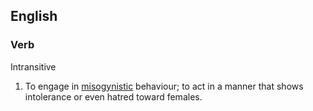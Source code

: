==English==
===Verb===
Intransitive

#To engage in [[misogynistic]] behaviour; to act in a manner that shows intolerance or even hatred toward females.